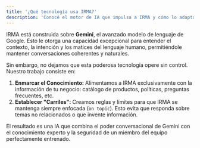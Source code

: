 ```yaml
---
title: '¿Qué tecnología usa IRMA?'
description: 'Conocé el motor de IA que impulsa a IRMA y cómo lo adaptamos para tu negocio.'
---
```


IRMA está construida sobre **Gemini**, el avanzado modelo de lenguaje de Google. Esto le otorga una capacidad excepcional para entender el contexto, la intención y los matices del lenguaje humano, permitiéndole mantener conversaciones coherentes y naturales.

Sin embargo, no dejamos que esta poderosa tecnología opere sin control. Nuestro trabajo consiste en:

1.  **Enmarcar el Conocimiento:** Alimentamos a IRMA exclusivamente con la información de tu negocio: catálogo de productos, políticas, preguntas frecuentes, etc.
2.  **Establecer "Carriles":** Creamos reglas y límites para que IRMA se mantenga siempre enfocada (`on topic`). Esto evita que responda sobre temas no relacionados o que invente información.

El resultado es una IA que combina el poder conversacional de Gemini con el conocimiento experto y la seguridad de un miembro del equipo perfectamente entrenado.